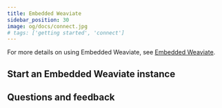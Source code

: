 ```yaml
---
title: Embedded Weaviate
sidebar_position: 30
image: og/docs/connect.jpg
# tags: ['getting started', 'connect']
---
```




<EMBDIntro />

For more details on using Embedded Weaviate, see [Embedded Weaviate](/weaviate/installation/embedded).

## Start an Embedded Weaviate instance

<Tabs groupId="languages">
<TabItem value="py4" label="Python Client v4">
   <FilteredTextBlock
     text={PyCodeV4}
     startMarker="# START Embedded"
     endMarker="# END Embedded"
     language="py"
   />
</TabItem>
<TabItem value="py3" label="Python Client v3">
   <FilteredTextBlock
     text={PyCodeV3}
     startMarker="# START Embedded"
     endMarker="# END Embedded"
     language="pyv3"
   />
</TabItem>
<TabItem value="ts2" label="JS/TS Client v2">
   <FilteredTextBlock
     text={TsCodeV2}
     startMarker="// START Embedded"
     endMarker="// END Embedded"
     language="tsv2"
   />
</TabItem>
</Tabs>

## Questions and feedback


<DocsFeedback/>
